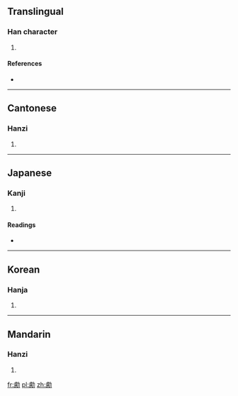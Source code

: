 ==Translingual==

===Han character===
{{Han char|rn=19|rad=力|as=15|sn=17|four=2422<sub>7</sub>|canj=X卜心大尸 (XYPKS), 卜心大尸 (YPKS)|ids=⿰[[慮]][[力]]}}

# {{defn|Han|sort=力15}}

====References====
* {{Han ref|kx=0149.400|dkj=02467|dj=0338.050|hdz=10382.030|uh=52F4|ud=21236|bh=ECBF|bd=60607}}

----

==Cantonese==

===Hanzi===
{{yue-hanzi|jyut=|y=leui6}}

# {{defn|lang=yue|sort=力15}}

----

==Japanese==

===Kanji===
{{ja-kanji|grade=|rs=力15}}

# {{defn|lang=ja|sort=力15}}

====Readings====
* {{ja-readings|on=[[りょ]] (ryo), [[ろ]] (ro)|kun=[[たすける]] (tasukeru)}}

----

==Korean==

===Hanja===
{{ko-hanja|hangeul=려|rv=ryeo|mr=ryŏ}}

# {{defn|lang=ko|sort=力15}}

----

==Mandarin==

===Hanzi===
{{cmn-hanzi|pin=[[lǜ]] ([[lü4]])|wg=lü<sup>4</sup>}}

# {{defn|lang=cmn|sort=力15}}

[[fr:勴]]
[[pl:勴]]
[[zh:勴]]